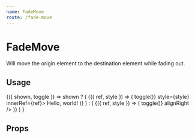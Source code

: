 ```yaml
---
name: FadeMove
route: /fade-move
---
```



# FadeMove

Will move the origin element to the destination element while fading out.

## Usage

<Playground>
  <Common.Toggler>
    {({ shown, toggle }) =>
      shown ? (
        <Baba name="fade-move" key="1">
          <FadeMove>
            {({ ref, style }) => (
              <Styled.Box onClick={() => toggle()} style={style} innerRef={ref}>
                Hello, world!
              </Styled.Box>
            )}
          </FadeMove>
        </Baba>
      ) : (
        <Baba name="fade-move" key="2">
          <FadeMove>
            {({ ref, style }) => (
              <Styled.Box style={style} innerRef={ref} onClick={() => toggle()} alignRight />
            )}
          </FadeMove>
        </Baba>
      )
    }
  </Common.Toggler>
</Playground>

## Props

<PropsTable of={FadeMove} />
